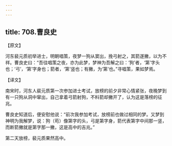 ```yaml
---
---
---
```

title: 708.曹良史
---



【原文】

河东裴元质初举进士，明朝唱策，夜梦一狗从窦出，挽弓射之，其箭遂撇，以为不祥。曹良史曰：“吾往唱策之夜，亦为此梦，梦神为吾解之曰：‘狗’者，‘第’字头也；‘弓’，‘第’字身也；箭者，‘第’竖也；有撇，为‘第’也。”寻唱策，果如梦焉。

【译文】

南宋时，河东人裴元质第一次参加进士考试，放榜的前夕非常心情紧张，夜晚梦到有一只狗从洞中窜出，自己拿着弓箭射狗，不料箭却撇开了，认为这是落榜的征兆。

曹良史知道后，便安慰他说：“前次我参加考试，放榜前也做过相同的梦。又梦到神明为我解梦，说：狗（苟）像第字的头，弓是第字身，箭代表第字中间那一竖，而断箭撇就是第字那一撇，这是高中的吉兆。”

第二天放榜，裴元质果然高中。